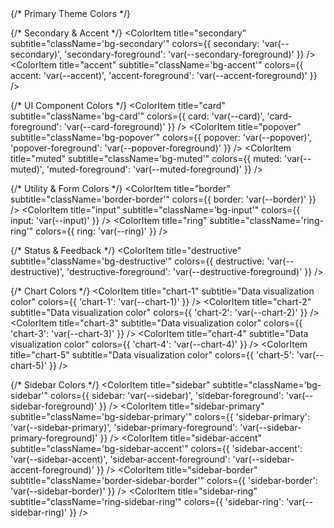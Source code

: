 
<Meta title="📐 Shadcn UI/Semantic Color Palette" />

<ColorPalette>
  {/* Primary Theme Colors */}
  <ColorItem
    title="background"
    subtitle="className='bg-background'"
    colors={{ background: 'var(--background)' }}
  />
  <ColorItem
    title="foreground"
    subtitle="className='text-foreground'"
    colors={{ foreground: 'var(--foreground)' }}
  />
  <ColorItem
    title="primary"
    subtitle="className='bg-primary'"
    colors={{ primary: 'var(--primary)', 'primary-foreground': 'var(--primary-foreground)' }}
  />

  {/* Secondary & Accent */}
  <ColorItem
    title="secondary"
    subtitle="className='bg-secondary'"
    colors={{ secondary: 'var(--secondary)', 'secondary-foreground': 'var(--secondary-foreground)' }}
  />
  <ColorItem
    title="accent"
    subtitle="className='bg-accent'"
    colors={{ accent: 'var(--accent)', 'accent-foreground': 'var(--accent-foreground)' }}
  />

  {/* UI Component Colors */}
  <ColorItem
    title="card"
    subtitle="className='bg-card'"
    colors={{ card: 'var(--card)', 'card-foreground': 'var(--card-foreground)' }}
  />
  <ColorItem
    title="popover"
    subtitle="className='bg-popover'"
    colors={{ popover: 'var(--popover)', 'popover-foreground': 'var(--popover-foreground)' }}
  />
  <ColorItem
    title="muted"
    subtitle="className='bg-muted'"
    colors={{ muted: 'var(--muted)', 'muted-foreground': 'var(--muted-foreground)' }}
  />

  {/* Utility & Form Colors */}
  <ColorItem
    title="border"
    subtitle="className='border-border'"
    colors={{ border: 'var(--border)' }}
  />
  <ColorItem
    title="input"
    subtitle="className='bg-input'"
    colors={{ input: 'var(--input)' }}
  />
  <ColorItem
    title="ring"
    subtitle="className='ring-ring'"
    colors={{ ring: 'var(--ring)' }}
  />

  {/* Status & Feedback */}
  <ColorItem
    title="destructive"
    subtitle="className='bg-destructive'"
    colors={{ destructive: 'var(--destructive)', 'destructive-foreground': 'var(--destructive-foreground)' }}
  />

  {/* Chart Colors */}
  <ColorItem
    title="chart-1"
    subtitle="Data visualization color"
    colors={{ 'chart-1': 'var(--chart-1)' }}
  />
  <ColorItem
    title="chart-2"
    subtitle="Data visualization color"
    colors={{ 'chart-2': 'var(--chart-2)' }}
  />
  <ColorItem
    title="chart-3"
    subtitle="Data visualization color"
    colors={{ 'chart-3': 'var(--chart-3)' }}
  />
  <ColorItem
    title="chart-4"
    subtitle="Data visualization color"
    colors={{ 'chart-4': 'var(--chart-4)' }}
  />
  <ColorItem
    title="chart-5"
    subtitle="Data visualization color"
    colors={{ 'chart-5': 'var(--chart-5)' }}
  />

  {/* Sidebar Colors */}
  <ColorItem
    title="sidebar"
    subtitle="className='bg-sidebar'"
    colors={{ sidebar: 'var(--sidebar)', 'sidebar-foreground': 'var(--sidebar-foreground)' }}
  />
  <ColorItem
    title="sidebar-primary"
    subtitle="className='bg-sidebar-primary'"
    colors={{ 'sidebar-primary': 'var(--sidebar-primary)', 'sidebar-primary-foreground': 'var(--sidebar-primary-foreground)' }}
  />
  <ColorItem
    title="sidebar-accent"
    subtitle="className='bg-sidebar-accent'"
    colors={{ 'sidebar-accent': 'var(--sidebar-accent)', 'sidebar-accent-foreground': 'var(--sidebar-accent-foreground)' }}
  />
  <ColorItem
    title="sidebar-border"
    subtitle="className='border-sidebar-border'"
    colors={{ 'sidebar-border': 'var(--sidebar-border)' }}
  />
  <ColorItem
    title="sidebar-ring"
    subtitle="className='ring-sidebar-ring'"
    colors={{ 'sidebar-ring': 'var(--sidebar-ring)' }}
  />
</ColorPalette>
